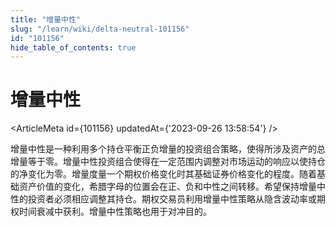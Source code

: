 ```yaml
---
title: "增量中性"
slug: "/learn/wiki/delta-neutral-101156"
id: "101156"
hide_table_of_contents: true
---
```



# 增量中性

<ArticleMeta id={101156} updatedAt={'2023-09-26 13:58:54'} />
<div className='border-solid border-b border-t-0 my-4 border-[var(--ifm-color-gray-300)]' />

增量中性是一种利用多个持仓平衡正负增量的投资组合策略，使得所涉及资产的总增量等于零。增量中性投资组合使得在一定范围内调整对市场运动的响应以使持仓的净变化为零。增量度量一个期权价格变化时其基础证券价格变化的程度。随着基础资产价值的变化，希腊字母的位置会在正、负和中性之间转移。希望保持增量中性的投资者必须相应调整其持仓。期权交易员利用增量中性策略从隐含波动率或期权时间衰减中获利。增量中性策略也用于对冲目的。
